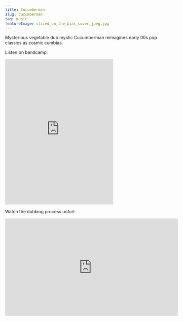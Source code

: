 ```yaml
---
title: Cucumberman
slug: cucumberman
tag: music
featureImage: sliced_on_the_bias_cover_jpeg.jpg
---
```

Mysterious vegetable dub mystic Cucumberman reimagines early 00s pop classics as cosmic cumbias. 

Listen on bandcamp:
<iframe style="border: 0; width: 350px; height: 470px;" src="https://bandcamp.com/EmbeddedPlayer/album=1364123087/size=large/bgcol=333333/linkcol=2ebd35/tracklist=false/transparent=true/" seamless><a href="https://cucumberman.bandcamp.com/album/sliced-on-the-bias">Sliced on the Bias by Cucumberman</a></iframe>

Watch the dubbing process unfurl:

<iframe width="560" height="315" src="https://www.youtube.com/embed/Y7SmH5hbCuw" frameborder="0" allow="accelerometer; autoplay; clipboard-write; encrypted-media; gyroscope; picture-in-picture" allowfullscreen></iframe>